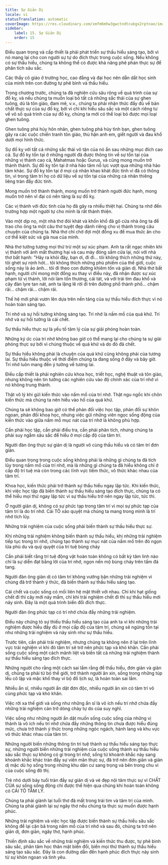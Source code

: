 ```yaml
---
title: Sự Giản Dị
locale: vi
statusTranslation: automatic
coverImage: https://res.cloudinary.com/xmfm6mhw3gwctndtcubgx2rptnae/image/upload/v1740337243/small_cover_educacion_fundamental_a051170f1c.webp
sidebar:
    label: 15. Sự Giản Dị
    order: 15
---
```

Điều quan trọng và cấp thiết là phải phát triển sự thấu hiểu sáng tạo, bởi vì nó mang lại cho con người sự tự do đích thực trong cuộc sống. Nếu không có sự thấu hiểu, chúng ta không thể có được khả năng phê phán thực sự để phân tích sâu sắc.

Các thầy cô giáo ở trường học, cao đẳng và đại học nên dẫn dắt học sinh của mình trên con đường tự phê bình và thấu hiểu.

Trong chương trước, chúng ta đã nghiên cứu sâu rộng về quá trình của sự đố kỵ, và nếu chúng ta muốn loại bỏ tất cả những sắc thái của sự ghen tuông, dù là tôn giáo, đam mê, v.v., chúng ta phải nhận thức đầy đủ về bản chất thực sự của sự đố kỵ, bởi vì chỉ khi hiểu sâu sắc và một cách riêng tư về vô số quá trình của sự đố kỵ, chúng ta mới có thể loại bỏ được mọi loại ghen tuông.

Ghen tuông phá hủy hôn nhân, ghen tuông phá hủy tình bạn, ghen tuông gây ra các cuộc chiến tranh tôn giáo, thù hận anh em, giết người và đau khổ dưới mọi hình thức.

Sự đố kỵ với tất cả những sắc thái vô tận của nó ẩn sau những mục đích cao cả. Sự đố kỵ tồn tại ở những người đã được thông tin về sự tồn tại của những vị thánh cao cả, Mahatmas hoặc Gurus, và cũng mong muốn trở thành thánh. Sự đố kỵ tồn tại ở nhà hảo tâm nỗ lực vượt qua những nhà hảo tâm khác. Sự đố kỵ tồn tại ở mọi cá nhân khao khát đức tính vì đã có thông tin, vì trong tâm trí họ có dữ liệu về sự tồn tại của những cá nhân thiêng liêng tràn đầy đức tính.

Mong muốn trở thành thánh, mong muốn trở thành người đức hạnh, mong muốn trở nên vĩ đại có nền tảng là sự đố kỵ.

Các vị thánh với đức tính của họ đã gây ra nhiều thiệt hại. Chúng ta nhớ đến trường hợp một người tự cho mình là rất thánh thiện.

Vào một dịp nọ, một nhà thơ đói khát và khốn khổ đã gõ cửa nhà ông ta để trao cho ông ta một câu thơ tuyệt đẹp dành riêng cho vị thánh trong câu chuyện của chúng ta. Nhà thơ chỉ chờ đợi một đồng xu để mua thức ăn cho cơ thể kiệt sức và già nua của mình.

Nhà thơ tưởng tượng mọi thứ trừ một sự xúc phạm. Anh ta rất ngạc nhiên khi vị thánh với ánh mắt thương hại và cau mày đóng sầm cửa lại, nói với nhà thơ bất hạnh: "Hãy ra khỏi đây, bạn ơi, đi đi... tôi không thích những thứ này, tôi ghét sự nịnh hót... tôi không thích những phù phiếm của thế giới, cuộc sống này là ảo ảnh... tôi đi theo con đường khiêm tốn và giản dị. Nhà thơ bất hạnh, người chỉ mong một đồng xu thay vì điều này, đã nhận được sự xúc phạm từ vị thánh, lời nói làm tổn thương, cái tát, và với trái tim đau khổ và cây đàn lyre tan nát, anh ta lặng lẽ rời đi trên đường phố thành phố... chậm rãi... chậm rãi... chậm rãi.

Thế hệ mới phải vươn lên dựa trên nền tảng của sự thấu hiểu đích thực vì nó hoàn toàn sáng tạo.

Trí nhớ và sự hồi tưởng không sáng tạo. Trí nhớ là nấm mồ của quá khứ. Trí nhớ và sự hồi tưởng là cái chết.

Sự thấu hiểu thực sự là yếu tố tâm lý của sự giải phóng hoàn toàn.

Những ký ức của trí nhớ không bao giờ có thể mang lại cho chúng ta sự giải phóng thực sự bởi vì chúng thuộc về quá khứ và do đó đã chết.

Sự thấu hiểu không phải là chuyện của quá khứ cũng không phải của tương lai. Sự thấu hiểu thuộc về thời điểm chúng ta đang sống ở đây và bây giờ. Trí nhớ luôn mang đến ý tưởng về tương lai.

Điều cấp thiết là phải nghiên cứu khoa học, triết học, nghệ thuật và tôn giáo, nhưng không nên tin tưởng các nghiên cứu vào độ chính xác của trí nhớ vì nó không trung thành.

Thật vô lý khi gửi kiến thức vào nấm mồ của trí nhớ. Thật ngu ngốc khi chôn kiến thức mà chúng ta nên hiểu vào hố của quá khứ.

Chúng ta sẽ không bao giờ có thể phản đối việc học tập, phản đối sự khôn ngoan, phản đối khoa học, nhưng việc gửi những viên ngọc sống động của kiến thức vào giữa nấm mồ mục nát của trí nhớ là không phù hợp.

Cần phải học tập, cần phải điều tra, cần phải phân tích, nhưng chúng ta phải suy ngẫm sâu sắc để hiểu ở mọi cấp độ của tâm trí.

Người đàn ông thực sự giản dị là người vô cùng thấu hiểu và có tâm trí đơn giản.

Điều quan trọng trong cuộc sống không phải là những gì chúng ta đã tích lũy trong nấm mồ của trí nhớ, mà là những gì chúng ta đã hiểu không chỉ ở cấp độ trí tuệ mà còn trong các lĩnh vực tiềm thức, vô thức khác nhau của tâm trí.

Khoa học, kiến thức phải trở thành sự thấu hiểu ngay lập tức. Khi kiến thức, khi việc học tập đã biến thành sự thấu hiểu sáng tạo đích thực, chúng ta có thể hiểu mọi thứ ngay lập tức vì sự thấu hiểu trở nên ngay lập tức, tức thì.

Ở người giản dị, không có sự phức tạp trong tâm trí vì mọi sự phức tạp của tâm trí là do trí nhớ. Cái TÔ xảo quyệt mà chúng ta mang trong mình là trí nhớ tích lũy.

Những trải nghiệm của cuộc sống phải biến thành sự thấu hiểu thực sự.

Khi những trải nghiệm không biến thành sự thấu hiểu, khi những trải nghiệm tiếp tục trong trí nhớ, chúng tạo thành sự mục nát của nấm mồ trên đó ngọn lửa phù du và quỷ quyệt của trí tuệ bùng cháy

Cần phải biết rằng trí tuệ động vật hoàn toàn không có bất kỳ tâm linh nào chỉ là sự diễn đạt bằng lời của trí nhớ, ngọn nến mộ bùng cháy trên tấm đá tang.

Người đàn ông giản dị có tâm trí không vướng bận những trải nghiệm vì chúng đã trở thành ý thức, đã biến thành sự thấu hiểu sáng tạo.

Cái chết và cuộc sống có mối liên hệ mật thiết với nhau. Chỉ khi hạt giống chết đi thì cây mới nảy mầm, chỉ khi trải nghiệm chết đi thì sự thấu hiểu mới nảy sinh. Đây là một quá trình biến đổi đích thực.

Người đàn ông phức tạp có trí nhớ chứa đầy những trải nghiệm.

Điều này chứng tỏ sự thiếu thấu hiểu sáng tạo của anh ta vì khi những trải nghiệm được hiểu đầy đủ ở mọi cấp độ của tâm trí, chúng sẽ ngừng tồn tại như những trải nghiệm và nảy sinh như sự thấu hiểu.

Trước tiên, cần phải trải nghiệm, nhưng chúng ta không nên ở lại trên lĩnh vực trải nghiệm vì khi đó tâm trí sẽ trở nên phức tạp và khó khăn. Cần phải sống cuộc sống một cách mãnh liệt và biến tất cả những trải nghiệm thành sự thấu hiểu sáng tạo đích thực.

Những người cho rằng một cách sai lầm rằng để thấu hiểu, đơn giản và giản dị, chúng ta phải từ bỏ thế giới, trở thành người ăn xin, sống trong những túp lều cô lập và mặc khố thay vì bộ đồ lịch sự, là hoàn toàn sai lầm.

Nhiều ẩn sĩ, nhiều người ẩn dật đơn độc, nhiều người ăn xin có tâm trí vô cùng phức tạp và khó khăn.

Việc rời xa thế giới và sống như những ẩn sĩ là vô ích nếu trí nhớ chứa đầy những trải nghiệm cản trở dòng chảy tự do của suy nghĩ.

Việc sống như những người ẩn dật muốn sống cuộc sống của những vị thánh là vô ích nếu trí nhớ chứa đầy những thông tin chưa được hiểu đúng mức, chưa trở thành ý thức trong những ngóc ngách, hành lang và khu vực vô thức khác nhau của tâm trí.

Những người biến những thông tin trí tuệ thành sự thấu hiểu sáng tạo thực sự, những người biến những trải nghiệm của cuộc sống thành sự thấu hiểu sâu sắc thực sự không có gì trong trí nhớ, sống từ khoảnh khắc này sang khoảnh khắc khác tràn đầy sự viên mãn thực sự, đã trở nên đơn giản và giản dị mặc dù họ sống trong những khu dân cư sang trọng và bên trong chu vi của cuộc sống đô thị.

Trẻ nhỏ dưới bảy tuổi tràn đầy sự giản dị và vẻ đẹp nội tâm thực sự vì CHẤT CỦA sự sống sống động chỉ được thể hiện qua chúng khi hoàn toàn không có CÁI TÔ TÂM LÝ.

Chúng ta phải giành lại tuổi thơ đã mất trong trái tim và tâm trí của mình. Chúng ta phải giành lại sự ngây thơ nếu chúng ta thực sự muốn được hạnh phúc.

Những trải nghiệm và việc học tập được biến thành sự thấu hiểu sâu sắc không để lại cặn bã trong nấm mồ của trí nhớ và sau đó, chúng ta trở nên giản dị, đơn giản, ngây thơ, hạnh phúc.

Thiền định sâu sắc về những trải nghiệm và kiến thức thu được, tự phê bình sâu sắc, phân tâm học thân mật biến đổi, biến mọi thứ thành sự thấu hiểu sáng tạo sâu sắc. Đây là con đường dẫn đến hạnh phúc đích thực nảy sinh từ sự khôn ngoan và tình yêu.

